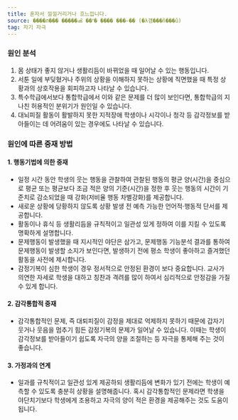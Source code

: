 ```yaml
---
title: 혼자서 낄낄거리거나 흐느낍니다.
source: ����л��� �����ൿ ��ʺ� ���� ���̵�� (�λ걤���ñ���û)
tag: 자기 자극
---
```


### 원인 분석

1. 몸 상태가 좋지 않거나 생활리듬이 바뀌었을 때 일어날 수 있는 행동입니다.
2. 서툰 일에 부딪혔거나 주위의 상황을 이해하지 못하는 상황에 직면했을 때 특정 상황과의 상호작용을 회피하고자 나타날 수 있습니다.
3. 특수학급에서보다 통합학급에서 이와 같은 문제를 더 많이 보인다면, 통합학급의 지나친 허용적인 분위기가 원인일 수 있습니다.
4. 대뇌피질 활동이 활발하지 못한 지적장애 학생이나 시각이나 청각 등 감각정보를 받아들이는 데 어려움이 있는 경우에도 나타날 수 있습니다.

### 원인에 따른 중재 방법

#### 1. 행동기법에 의한 중재

- 일정 시간 동안 학생의 웃는 행동을 관찰하여 관찰된 행동의 평균 양(시간)을 중심으로 평균 또는 평균보다 조금 적은 양의 기준(시간)을 정한 후 웃는 행동의 시간이 기준치로 감소되었을 때 강화(저비율 행동 차별강화)를 제공합니다.
- 새로운 상황에 당황하지 않도록 상황 발생 전 예측 가능한 언어적·행동적 단서를 제공합니다.
- 활동이나 휴식 등 생활리듬을 규칙적이고 일관성 있게 정하여 이를 지킬 수 있도록 명확하게 설명합니다.
- 문제행동이 발생했을 때 지시적인 야단은 삼가고, 문제행동 기능분석 결과를 통하여 문제행동이 발생할 소지가 보인다면, 발생하기 전에 평소 학생이 좋아하고 즐겨했던 활동을 사전에 제시합니다.
- 감정기복이 심한 학생이 경우 정서적으로 안정된 환경이 보다 중요합니다. 교사가 의연한 자세로 학생을 대하고 칭찬과 격려를 많이 하여서 심리적으로 안정감을 가질 수 있게 합니다.

#### 2. 감각통합적 중재

- 감각통합적인 문제, 즉 대퇴피질이 감정을 제대로 억제하지 못하기 때문에 갑자기 웃거나 웃음을 멈추기 힘든 감정기복의 문제가 일어날 수 있습니다. 이때는 학생이 감각정보를 받아들이기 쉽도록 자극의 양을 조절하는 등 자극을 통제해 주는 것이 좋습니다.

#### 3. 가정과의 연계

- 일과를 규칙적이고 일관성 있게 제공하되 생활리듬에 변화가 있기 전에는 학생이 예측할 수 있도록 충분히 상황을 설명해줍니다. 혹시 감각통합적인 문제라면 학생을 야단치기보다 학생에게 조용하고 자극의 양이 적은 환경을 제공해주는 것도 도움이 됩니다.
